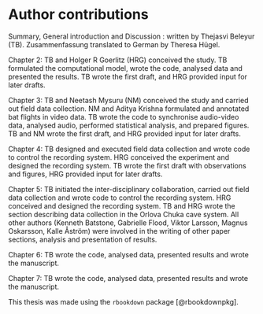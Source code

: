 # Author contributions
Summary,  General introduction and Discussion : written by Thejasvi Beleyur (TB). 
Zusammenfassung translated to German by Theresa Hügel.

Chapter 2: TB and Holger R Goerlitz (HRG) conceived the study. TB formulated the computational model, wrote the code, analysed data and presented the results. TB wrote the first draft, and HRG provided input for later drafts. 

Chapter 3: TB and Neetash Mysuru (NM) conceived the study and carried out field data collection. NM and Aditya Krishna formulated and annotated bat flights in video data. TB wrote the code to synchronise audio-video data, analysed audio, performed statistical analysis, and prepared figures. TB and NM wrote the first draft, and HRG provided input for later drafts. 

Chapter 4: TB designed and executed field data collection and wrote code to control the recording system. HRG conceived the experiment and designed the recording system. TB wrote the first draft with observations and figures, HRG provided input for later drafts.

Chapter 5: TB initiated the inter-disciplinary collaboration, carried out field data collection and wrote code to control the recording system. HRG conceived and designed the recording system. TB and HRG wrote the section describing data collection in the Orlova Chuka cave system. All other authors (Kenneth Batstone, Gabrielle Flood, Viktor Larsson, Magnus Oskarsson, Kalle Åström) were involved in the writing of other paper sections, analysis and presentation of results. 

Chapter 6: TB wrote the code, analysed data, presented results and wrote the manuscript.

Chapter 7: TB wrote the code, analysed data, presented results and wrote the manuscript.


This thesis was made using the ```rbookdown``` package [@rbookdownpkg].